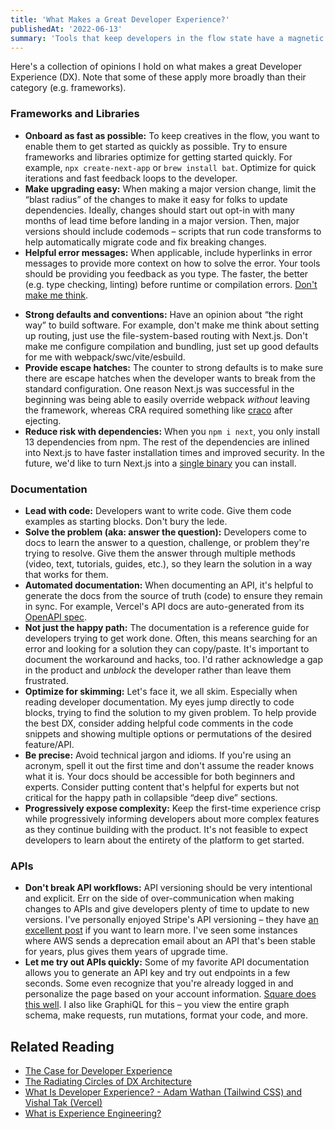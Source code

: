 ```yaml
---
title: 'What Makes a Great Developer Experience?'
publishedAt: '2022-06-13'
summary: 'Tools that keep developers in the flow state have a magnetic force. An often unexplainable, invisible pull that attracts and retains them to certain products. This pull is Developer Experience (DX).'
---
```


Here's a collection of opinions I hold on what makes a great Developer Experience (DX). Note that some of these apply more broadly than their category (e.g. frameworks).

<StaticTweet id="1476237583105601538" />

### Frameworks and Libraries

- **Onboard as fast as possible:** To keep creatives in the flow, you want to enable them to get started as quickly as possible. Try to ensure frameworks and libraries optimize for getting started quickly. For example, `npx create-next-app` or `brew install bat`. Optimize for quick iterations and fast feedback loops to the developer.
- **Make upgrading easy:** When making a major version change, limit the “blast radius” of the changes to make it easy for folks to update dependencies. Ideally, changes should start out opt-in with many months of lead time before landing in a major version. Then, major versions should include codemods – scripts that run code transforms to help automatically migrate code and fix breaking changes.
- **Helpful error messages:** When applicable, include hyperlinks in error messages to provide more context on how to solve the error. Your tools should be providing you feedback as you type. The faster, the better (e.g. type checking, linting) before runtime or compilation errors. [Don't make me think](https://www.swyx.io/write-errors-that-don-t-make-me-think-24hg).

<StaticTweet id="1124787522909949952" />

- **Strong defaults and conventions:** Have an opinion about “the right way” to build software. For example, don't make me think about setting up routing, just use the file-system-based routing with Next.js. Don't make me configure compilation and bundling, just set up good defaults for me with webpack/swc/vite/esbuild.
- **Provide escape hatches:** The counter to strong defaults is to make sure there are escape hatches when the developer wants to break from the standard configuration. One reason Next.js was successful in the beginning was being able to easily override webpack _without_ leaving the framework, whereas CRA required something like [craco](https://github.com/gsoft-inc/craco) after ejecting.
- **Reduce risk with dependencies:** When you `npm i next`, you only install 13 dependencies from npm. The rest of the dependencies are inlined into Next.js to have faster installation times and improved security. In the future, we'd like to turn Next.js into a [single binary](/blog/rust) you can install.

### Documentation

- **Lead with code:** Developers want to write code. Give them code examples as starting blocks. Don't bury the lede.
- **Solve the problem (aka: answer the question):** Developers come to docs to learn the answer to a question, challenge, or problem they're trying to resolve. Give them the answer through multiple methods (video, text, tutorials, guides, etc.), so they learn the solution in a way that works for them.
- **Automated documentation:** When documenting an API, it's helpful to generate the docs from the source of truth (code) to ensure they remain in sync. For example, Vercel's API docs are auto-generated from its [OpenAPI spec](https://swagger.io/specification/).
- **Not just the happy path:** The documentation is a reference guide for developers trying to get work done. Often, this means searching for an error and looking for a solution they can copy/paste. It's important to document the workaround and hacks, too. I'd rather acknowledge a gap in the product and _unblock_ the developer rather than leave them frustrated.
- **Optimize for skimming:** Let's face it, we all skim. Especially when reading developer documentation. My eyes jump directly to code blocks, trying to find the solution to my given problem. To help provide the best DX, consider adding helpful code comments in the code snippets and showing multiple options or permutations of the desired feature/API.
- **Be precise:** Avoid technical jargon and idioms. If you're using an acronym, spell it out the first time and don't assume the reader knows what it is. Your docs should be accessible for both beginners and experts. Consider putting content that's helpful for experts but not critical for the happy path in collapsible “deep dive” sections.
- **Progressively expose complexity:** Keep the first-time experience crisp while progressively informing developers about more complex features as they continue building with the product. It's not feasible to expect developers to learn about the entirety of the platform to get started.

<StaticTweet id="1258579119740248066" />

### APIs

- **Don't break API workflows:** API versioning should be very intentional and explicit. Err on the side of over-communication when making changes to APIs and give developers plenty of time to update to new versions. I've personally enjoyed Stripe's API versioning – they have [an excellent post](https://stripe.com/blog/api-versioning) if you want to learn more. I've seen some instances where AWS sends a deprecation email about an API that's been stable for years, plus gives them years of upgrade time.
- **Let me try out APIs quickly:** Some of my favorite API documentation allows you to generate an API key and try out endpoints in a few seconds. Some even recognize that you're already logged in and personalize the page based on your account information. [Square does this well](https://developer.squareup.com/explorer/square). I also like GraphiQL for this – you view the entire graph schema, make requests, run mutations, format your code, and more.

<StaticTweet id="1471351025252519936" />

## Related Reading

- [The Case for Developer Experience](https://future.com/the-case-for-developer-experience/)
- [The Radiating Circles of DX Architecture](https://dx.tips/circles)
- [What Is Developer Experience? - Adam Wathan (Tailwind CSS) and Vishal Tak (Vercel)](https://developerexperience.buzzsprout.com/1806381/8744993)
- [What is Experience Engineering?](https://quobix.com/articles/experience-engineering/)
